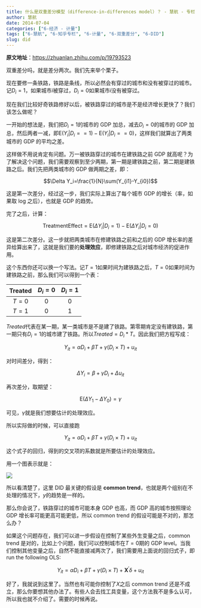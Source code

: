```yaml
---
title: 什么是双重差分模型（difference-in-differences model）？ - 慧航 - 专栏
author: 慧航
date: 2014-07-04
categories: ["6-经济 - 计量"]
tags: ["6-慧航", "6-知乎专栏", "6-计量", "6-双重差分", "6-DID"]
slug: did
---
```


**原文地址**：<https://zhuanlan.zhihu.com/p/19793523>

双重差分吗，就是差分两次。我们先来举个栗子。

现在要修一条铁路，铁路是条线，所以必然会有穿过的城市和没有被穿过的城市。记$D_i=1$，如果城市$i$被穿过，$D_i=0$如果城市$i$没有被穿过。

现在我们比较好奇铁路修好以后，被铁路穿过的城市是不是经济增长更快了？我们该怎么做呢？

一开始的想法是，我们把$D_i=1$的城市的 GDP 加总，减去$D_i=0$的城市的 GDP 加总，然后两者一减，即$\mathrm{E}(Y_i|D_i==1)-\mathrm{E}(Y_i|D_i==0)$，这样我们就算出了两类城市的 GDP 的平均之差。

这样做不用说肯定有问题。万一被铁路穿过的城市在建铁路之前 GDP 就高呢？为了解决这个问题，我们需要观察到至少两期，第一期是建铁路之前，第二期是建铁路之后。我们先把两类城市的 GDP 做两期之差，即：

$$\Delta Y_i=\frac{1}{N}\sum(Y_{i1}-Y_{i0})$$

这是第一次差分，经过这一步，我们实际上算出了每个城市 GDP 的增长（率，如果取 log 之后），也就是 GDP 的趋势。

完了之后，计算：

$$\mathrm{Treatment Effect}=\mathrm{E}(\Delta Y_i|D_i=1)-\mathrm{E}(\Delta Y_i|D_i=0)$$

这是第二次差分。这一步就把两类城市在修建铁路之前和之后的 GDP 增长率的差异给算出来了，这就是我们要的**处理效应**，即修建铁路之后对城市经济的促进作用。

这个东西你还可以换一个写法。记$T=1$如果时间为建铁路之后，$T=0$如果时间为建铁路之前，那么我们可以得到一个表：

| Treated | $D_i=0$ | $D_i=1$ |
|:------:|:-----:|:------:|
| $T=0$  |  0  |    0   |
| $T=1$  |  0  |    1   |

$Treated$代表在某一期，某一类城市是不是建了铁路。第零期肯定没有建铁路，第一期只有$D_i=1$的城市建了铁路。所以$Treated=D_i*T$。因此我们把方程写成：

$$Y_{it}=\alpha D_i+\beta T+\gamma(D_i\times T)+u_{it}$$

对时间差分，得到：

$$\Delta Y_i=\beta+\gamma D_i+\Delta u_{it}$$

再次差分，取期望：

$$\mathrm{E}(\Delta Y_1-\Delta Y_0)=\gamma$$

可见，$\gamma$就是我们想要估计的处理效应。

所以实际做的时候，可以直接跑

$$Y_{it}=\alpha D_i+\beta T+\gamma(D_i\times T)+u_{it}$$

这个式子的回归，得到的交叉项的系数就是所要估计的处理效应。

用一个图表示就是：

![](/images/Eco/Econometrica/huihang/DID.jpg)

所以看清楚了，这里 DID 最关键的假设是 **common trend**，也就是两个组别在不处理的情况下，$y$的趋势是一样的。

那么你会说了，铁路穿过的城市可能本身 GDP 也高，而 GDP 高的城市按照理论 GDP 增长率可能更高可能更低，所以 common trend 的假设可能是不对的，那怎么办？

如果这个问题存在，我们可以进一步假设在控制了某些外生变量之后，common trend 是对的，比如上个问题，我们可以控制城市在$T=0$期的 GDP level。当我们控制其他变量之后，自然不能直接减两次了，我们需要用上面说的回归式子，即 run the following OLS:

$$Y_{it}=\alpha D_i+\beta T+\gamma(D_i\times T)+\boldsymbol{X}^\prime\delta+u_{it}$$

好了，我就说到这里了。当然也有可能你控制了$X$之后 common trend 还是不成立，那么你要想其他办法了。有些人会去找工具变量，这个方法我不是多么认可，所以我也就不介绍了。需要的时候再说。
